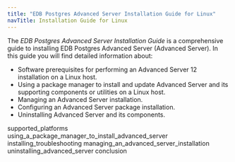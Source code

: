 ```yaml
---
title: "EDB Postgres Advanced Server Installation Guide for Linux"
navTitle: Installation Guide for Linux
---
```


<div id="index" class="registered_link"></div>


The *EDB Postgres Advanced Server Installation Guide* is a comprehensive guide to installing EDB Postgres Advanced Server (Advanced Server). In this guide you will find detailed information about:

-   Software prerequisites for performing an Advanced Server 12 installation on a Linux host.
-   Using a package manager to install and update Advanced Server and its supporting components or utilities on a Linux host.
-   Managing an Advanced Server installation.
-   Configuring an Advanced Server package installation.
-   Uninstalling Advanced Server and its components.

<div class="toctree" maxdepth="4">

supported\_platforms using\_a\_package\_manager\_to\_install\_advanced\_server installing\_troubleshooting managing\_an\_advanced\_server\_installation uninstalling\_advanced\_server conclusion

</div>
